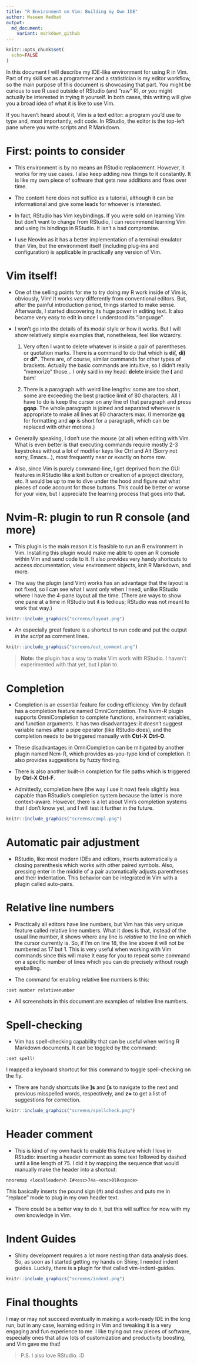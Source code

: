 ```yaml
---
title: "R Environment on Vim: Building my Own IDE"
author: Waseem Medhat
output:
  md_document:
    variant: markdown_github
---
```


```r
knitr::opts_chunk$set(
  echo=FALSE
)
```


In this document I will describe my IDE-like environment for using R in Vim.
Part of my skill set as a programmer and a statistician is my editor workflow,
so the main purpose of this document is showcasing that part. You might be
curious to see R used outside of RStudio (and "raw" R), or you might actually
be interested in trying it yourself. In both cases, this writing will give you
a broad idea of what it is like to use Vim.

If you haven't heard about it, Vim is a text editor: a program you'd use to
type and, most importantly, edit code. In RStudio, the editor is the top-left
pane where you write scripts and R Markdown.

# First: points to consider {-}

- This environment is by no means an RStudio replacement. However, it works for
  my use cases. I also keep adding new things to it constantly. It is like my
  own piece of software that gets new additions and fixes over time.

- The content here does not suffice as a tutorial, although it can be
  informational and give some leads for whoever is interested.

- In fact, RStudio has Vim keybindings. If you were sold on learning Vim but
  don't want to change from RStudio, I can recommend learning Vim and using its
  bindings in RStudio. It isn't a bad compromise.

- I use Neovim as it has a better implementation of a terminal emulator than
  Vim, but the environment itself (including plug-ins and configuration) is
  applicable in practically any version of Vim.

# Vim itself!

- One of the selling points for me to try doing my R work inside of Vim is,
  obviously, Vim! It works _very_ differently from conventional editors. But,
  after the painful introduction period, things started to make sense.
  Afterwards, I started discovering its huge power in editing text. It also
  became very easy to edit in once I understood its "language".

- I won't go into the details of its modal style or how it works. But I will
  show relatively simple examples that, nonetheless, feel like wizardry.

    1. Very often I want to delete whatever is inside a pair of parentheses or
       quotation marks. There is a command to do that which is **di(**, **di)**
       or **di\"**. There are, of course, similar commands for other types of
       brackets. Actually the basic commands are intuitive, so I didn't really
       "memorize" those... I only said in my head: **d**elete **i**nside the
       **(** and bam!

    2. There is a paragraph with weird line lengths: some are too short, some
       are exceeding the best practice limit of 80 characters. All I have to do
       is keep the cursor on any line of that paragraph and press **gqap**. The
       whole paragraph is joined and separated whenever is  appropriate to make
       all lines at 80 characters max. (I memorize **gq** for formatting and
       **ap** is short for a paragraph, which can be replaced with other
       motions.)

- Generally speaking, I don't use the mouse (at all) when editing with Vim.
  What is even better is that executing commands require mostly 2-3 keystrokes
  without a lot of modifier keys like Ctrl and Alt (Sorry not sorry, Emacs...),
  most frequently near or exactly on home row.

- Also, since Vim is purely command-line, I get deprived from the GUI features
  in RStudio like a knit button or creation of a project directory, etc. It
  would be up to me to dive under the hood and figure out what pieces of code
  account for those buttons. This could be better or worse for your view, but I
  appreciate the learning process that goes into that.

# Nvim-R: plugin to run R console (and more)

- This plugin is the main reason it is feasible to run an R environment in Vim.
  Installing this plugin would make me able to open an R console within Vim and
  send code to it. It also provides very handy shortcuts to access
  documentation, view environment objects, knit R Markdown, and more.

- The way the plugin (and Vim) works has an advantage that the layout is not
  fixed, so I can see what I want only when I need, unlike RStudio where I have
  the 4-pane layout all the time.  (There are ways to show one pane at a time
  in RStudio but it is tedious; RStudio was not meant to work that way.)

```r
knitr::include_graphics("screens/layout.png")
```

- An especially great feature is a shortcut to run code and put the output _in
  the script_ as comment lines.

```r
knitr::include_graphics("screens/out_comment.png")
```

> **Note:** the plugin has a way to make Vim work with RStudio. I haven't
> experimented with that yet, but I plan to.

# Completion

- Completion is an essential feature for coding efficiency. Vim by default has
  a completion feature named OmniCompletion. The Nvim-R plugin supports
  OmniCompletion to complete functions, environment variables, and function
  arguments. It has two disadvantages: it doesn't suggest variable names after
  a pipe operator (like RStudio does), and the completion needs to be triggered
  manually with **Ctrl-X Ctrl-O**.

- These disadvantages in OmniCompletion can be mitigated by another plugin
  named Ncm-R, which provides as-you-type kind of completion. It also provides
  suggestions by fuzzy finding. 

- There is also another built-in completion for file paths which is triggered
  by **Ctrl-X Ctrl-F**.

- Admittedly, completion here (the way I use it now) feels slightly less
  capable than RStudio's completion system because the latter is more
  context-aware. However, there is a lot about Vim's completion systems that I
  don't know yet, and I will test it further in the future.

```r
knitr::include_graphics("screens/compl.png")
```

# Automatic pair adjustment

- RStudio, like most modern IDEs and editors, inserts automatically a closing
  parenthesis which works with other paired symbols. Also, pressing enter in
  the middle of a pair automatically adjusts parentheses and their indentation.
  This behavior can be integrated in Vim with a plugin called auto-pairs.

# Relative line numbers

- Practically all editors have line numbers, but Vim has this very unique
  feature called relative line numbers. What it does is that, instead of the
  usual line number, it shows where any line is _relative_ to the line on which
  the cursor currently is. So, if I'm on line 18, the line above it will not be
  numbered as 17 but 1. This is very useful when working with Vim commands
  since this will make it easy for you to repeat some command on a specific
  number of lines which you can do precisely without rough eyeballing.

- The command for enabling relative line numbers is this:
```
:set number relativenumber
```

- All screenshots in this document are examples of relative line numbers.

# Spell-checking

- Vim has spell-checking capability that can be useful when writing R Markdown
  documents. It can be toggled by the command:
```
:set spell!
```
  I mapped a keyboard shortcut for this command to toggle spell-checking on the
  fly.

- There are handy shortcuts like **]s** and **[s** to navigate to the next and
  previous misspelled words, respectively, and **z=** to get a list of
  suggestions for correction.

```r
knitr::include_graphics("screens/spellcheck.png")
```

# Header comment

- This is kind of my own hack to enable this feature which I love in RStudio:
  inserting a header comment as some text followed by dashed until a line
  length of 75. I did it by mapping the sequence that would manually make the
  header into a shortcut:
```
nnoremap <localleader>h I#<esc>74a-<esc>0lR<space>
```
  This basically inserts the pound sign (#) and dashes and puts me in "replace"
  mode to plug in my own header text.

- There could be a better way to do it, but this will suffice for now with my
  own knowledge in Vim.

# Indent Guides

- Shiny development requires a lot more nesting than data analysis does. So, as
  soon as I started getting my hands on Shiny, I needed indent guides. Luckily,
  there is a plugin for that called vim-indent-guides.

```r
knitr::include_graphics("screens/indent.png")
```


# Final thoughts {-}

I may or may not succeed eventually in making a work-ready IDE in the long run,
but in any case, learning editing in Vim and tweaking it is a very engaging and
fun experience to me. I like trying out new pieces of software, especially ones
that allow lots of customization and productivity boosting, and Vim gave me
that!


> P.S. I also love RStudio. :D
